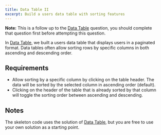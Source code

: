 ```yaml
---
title: Data Table II
excerpt: Build a users data table with sorting features
---
```


**Note:** This is a follow up to the [Data Table](/questions/user-interface/data-table) question, you should complete that question first before attempting this question.

In [Data Table](/questions/user-interface/data-table), we built a users data table that displays users in a paginated format. Data tables often allow sorting rows by specific columns in both ascending and descending order.

## Requirements

- Allow sorting by a specific column by clicking on the table header. The data will be sorted by the selected column in ascending order (default).
- Clicking on the header of the table that is already sorted by that column will toggle the sorting order between ascending and descending.

## Notes

The skeleton code uses the solution of [Data Table](/questions/user-interface/data-table), but you are free to use your own solution as a starting point.
